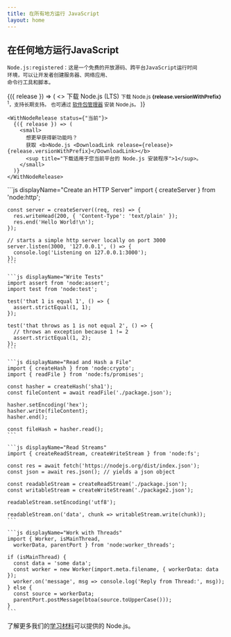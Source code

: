```yaml
---
title: 在所有地方运行 JavaScript
layout: home
---
```


<section>
  <WithBadge section="索引" />

  <div>
    <h1 className="special">在任何地方运行JavaScript</h1>

    Node.js:registered：这是一个免费的开放源码、跨平台JavaScript运行时间
    环境，可以让开发者创建服务器、网络应用、
    命令行工具和脚本。
  </div>

  <div>
    <WithNodeRelease status={['活动LTS', '维护LTS']}>
      {({ release }) => (
        <>
          <DownloadButton release={release}>下载 Node.js (LTS)</DownloadButton>
          <small>
            下载 Node.js <b>{release.versionWithPrefix}</b>
            <sup title="为您当前平台下载 Node.js 安装程序">1</sup>，支持长期支持。
            也可通过 <a href="/download/package-manager">软件包管理器</a> 安装 Node.js。
          </small>
        </>
      )}
    </WithNodeRelease>

    <WithNodeRelease status={"当前"}>
      {({ release }) => (
        <small>
          想更早获得新功能吗？
          获取 <b>Node.js <DownloadLink release={release}>{release.versionWithPrefix}</DownloadLink></b>
          <sup title="下载适用于您当前平台的 Node.js 安装程序">1</sup>。
        </small>
      )}
    </WithNodeRelease>
  </div>
</section>

<section>
  <div>
    ```js displayName="Create an HTTP Server"
    import { createServer } from 'node:http';

    const server = createServer((req, res) => {
      res.writeHead(200, { 'Content-Type': 'text/plain' });
      res.end('Hello World!\n');
    });

    // starts a simple http server locally on port 3000
    server.listen(3000, '127.0.0.1', () => {
      console.log('Listening on 127.0.0.1:3000');
    });
    ```

    ```js displayName="Write Tests"
    import assert from 'node:assert';
    import test from 'node:test';

    test('that 1 is equal 1', () => {
      assert.strictEqual(1, 1);
    });

    test('that throws as 1 is not equal 2', () => {
      // throws an exception because 1 != 2
      assert.strictEqual(1, 2);
    });
    ```

    ```js displayName="Read and Hash a File"
    import { createHash } from 'node:crypto';
    import { readFile } from 'node:fs/promises';

    const hasher = createHash('sha1');
    const fileContent = await readFile('./package.json');

    hasher.setEncoding('hex');
    hasher.write(fileContent);
    hasher.end();

    const fileHash = hasher.read();
    ```

    ```js displayName="Read Streams"
    import { createReadStream, createWriteStream } from 'node:fs';

    const res = await fetch('https://nodejs.org/dist/index.json');
    const json = await res.json(); // yields a json object

    const readableStream = createReadStream('./package.json');
    const writableStream = createWriteStream('./package2.json');

    readableStream.setEncoding('utf8');

    readableStream.on('data', chunk => writableStream.write(chunk));
    ```

    ```js displayName="Work with Threads"
    import { Worker, isMainThread,
      workerData, parentPort } from 'node:worker_threads';

    if (isMainThread) {
      const data = 'some data';
      const worker = new Worker(import.meta.filename, { workerData: data });
      worker.on('message', msg => console.log('Reply from Thread:', msg));
    } else {
      const source = workerData;
      parentPort.postMessage(btoa(source.toUpperCase()));
    }
    ```
  </div>

  了解更多我们的[学习材料](/learn)可以提供的 Node.js。
</section>
